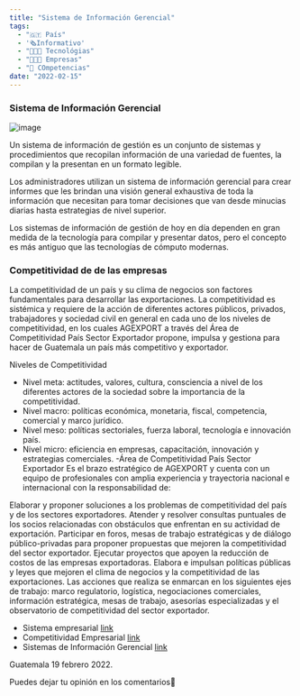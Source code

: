 ```yaml
---
title: "Sistema de Información Gerencial"
tags:
  - "🇬🇹 País"
  - '🗞Informativo'
  - "👨🏻‍💻 Tecnológias"
  - "👨🏻‍💼 Empresas"
  - "🎽 COmpetencias"
date: "2022-02-15"
---
```


### Sistema de Información Gerencial

![image](https://user-images.githubusercontent.com/81053948/154812104-12d46a2b-f128-4841-912f-19281ee1eb1e.png)

Un sistema de información de gestión es un conjunto de sistemas y procedimientos que recopilan información de una variedad de fuentes, la compilan y la presentan en un formato legible.

Los administradores utilizan un sistema de información gerencial para crear informes que les brindan una visión general exhaustiva de toda la información que necesitan para tomar decisiones que van desde minucias diarias hasta estrategias de nivel superior.

Los sistemas de información de gestión de hoy en día dependen en gran medida de la tecnología para compilar y presentar datos, pero el concepto es más antiguo que las tecnologías de cómputo modernas.

### Competitividad de de las empresas
La competitividad de un país y su clima de negocios son factores fundamentales para desarrollar las exportaciones.
La competitividad es sistémica y requiere de la acción de diferentes actores públicos, privados, trabajadores y sociedad civil en general en cada uno de los niveles de competitividad, en los cuales AGEXPORT a través del Área de Competitividad País Sector Exportador propone, impulsa y gestiona para hacer de Guatemala un país más competitivo y exportador.

Niveles de Competitividad

- Nivel meta:  actitudes, valores, cultura, consciencia a nivel de los diferentes actores de la sociedad sobre la importancia de la competitividad.
- Nivel macro: políticas económica, monetaria, fiscal, competencia, comercial y marco jurídico.
- Nivel meso: políticas sectoriales, fuerza laboral, tecnología e innovación país.
- Nivel micro: eficiencia en empresas, capacitación, innovación y estrategias comerciales.
-Área de Competitividad País Sector Exportador
Es el brazo estratégico de AGEXPORT y cuenta con un equipo de profesionales con amplia experiencia y trayectoria nacional e internacional con la responsabilidad de:

Elaborar y proponer soluciones a los problemas de competitividad del país y de los sectores exportadores.
Atender y resolver consultas puntuales de los socios relacionadas con obstáculos que enfrentan en su actividad de exportación.
Participar en foros, mesas de trabajo estratégicas y de diálogo público-privadas para proponer propuestas que mejoren la competitividad del sector exportador.
Ejecutar proyectos que apoyen la reducción de costos de las empresas exportadoras.
Elabora e impulsan políticas públicas y leyes que mejoren el clima de negocios y la competitividad de las exportaciones.
Las acciones que realiza se enmarcan en los siguientes ejes de trabajo: marco regulatorio, logística, negociaciones comerciales, información estratégica, mesas de trabajo, asesorías especializadas y el observatorio de competitividad del sector exportador.

- Sistema empresarial [link](https://www.siigo.com/blog/empresario/sistema-empresarial-la-alternativa-para-organizar-mejor-tu-negocio/)
- Competitividad Empresarial [link](https://export.com.gt/publico/competitividad-empresarial)
- Sistemas de Información Gerencial [link](https://www.tecnologias-informacion.com/sigerencial.html)

Guatemala 19 febrero 2022.

Puedes dejar tu opinión en los comentarios🙂 